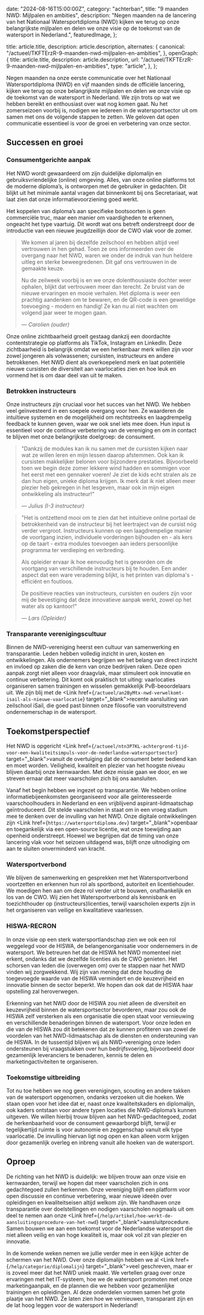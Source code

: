 
  date: "2024-08-16T15:00:00Z",
  category: "achterban",
  title: "9 maanden NWD: Mijlpalen en ambities",
  description:
    "Negen maanden na de lancering van het Nationaal Watersportdiploma (NWD) kijken we terug op onze belangrijkste mijlpalen en delen we onze visie op de toekomst van de watersport in Nederland.",
  featuredImage,
};

  title: article.title,
  description: article.description,
  alternates: {
    canonical: "/actueel/TKFTErzR-9-maanden-nwd-mijlpalen-en-ambities",
  },
  openGraph: {
    title: article.title,
    description: article.description,
    url: "/actueel/TKFTErzR-9-maanden-nwd-mijlpalen-en-ambities",
    type: "article",
  },
};


Negen maanden na onze eerste communicatie over het Nationaal Watersportdiploma
(NWD) en vijf maanden sinds de officiële lancering, kijken we terug op onze
belangrijkste mijlpalen en delen we onze visie op de toekomst van de watersport
in Nederland. We zijn trots op wat we hebben bereikt en enthousiast over wat nog
komen gaat. Nu het zomerseizoen voorbij is, nodigen we iedereen in de
watersportsector uit om samen met ons de volgende stappen te zetten. We geloven
dat open communicatie essentieel is voor de groei en verbetering van onze
sector.

## Successen en groei

### Consumentgerichte aanpak

Het NWD wordt gewaardeerd om zijn duidelijke diplomalijn en gebruiksvriendelijke
(online) omgeving. Alles, van onze online platforms tot de moderne diploma’s, is
ontworpen met de gebruiker in gedachten. Dit blijkt uit het minimale aantal
vragen dat binnenkomt bij ons Secretariaat, wat laat zien dat onze
informatievoorziening goed werkt.

Het koppelen van diploma’s aan specifieke bootsoorten is geen commerciële truc,
maar een manier om vaardigheden te erkennen, ongeacht het type vaartuig. Dit
wordt wat ons betreft onderstreept door de introductie van een nieuwe
jeugdzeillijn door de CWO vlak voor de zomer.

> We komen al jaren bij dezelfde zeilschool en hebben altijd veel vertrouwen in
> hen gehad. Toen ze ons informeerden over de overgang naar het NWD, waren we
> onder de indruk van hun heldere uitleg en sterke beweegredenen. Dit gaf ons
> vertrouwen in de gemaakte keuze.
>
> Nu de zeilweek voorbij is en we onze dolenthousiaste dochter weer ophalen,
> blijkt dat vertrouwen meer dan terecht. Ze bruist van de nieuwe ervaringen en
> mooie verhalen. Het diploma is weer een prachtig aandenken om te bewaren, en
> de QR-code is een geweldige toevoeging - modern en handig! Ze kan nu al niet
> wachten om volgend jaar weer te mogen gaan.
>
> — <cite>Carolien (ouder)</cite>

Onze online zichtbaarheid groeit gestaag dankzij een doordachte contentstrategie
op platforms als <Link
href={constants.TIKTOK_URL} target="_blank">TikTok</Link>, <Link
href={constants.INSTAGRAM_URL} target="_blank">Instagram</Link> en <Link
href={constants.LINKEDIN_URL} target="_blank">LinkedIn</Link>. Deze
zichtbaarheid is belangrijk omdat we een herkenbaar merk willen zijn voor zowel
jongeren als volwassenen; cursisten, instructeurs en andere betrokkenen. Het NWD
dient als overkoepelend merk en laat potentiële nieuwe cursisten de diversiteit
aan vaarlocaties zien en hoe leuk en vormend het is om daar deel van uit te
maken.

### Betrokken instructeurs

Onze instructeurs zijn cruciaal voor het succes van het NWD. We hebben veel
geïnvesteerd in een soepele overgang voor hen. Ze waarderen de intuïtieve
systemen en de mogelijkheid om rechtstreeks en laagdrempelig feedback te kunnen
geven, waar we ook snel iets mee doen. Hun input is essentieel voor de continue
verbetering van de vereniging en om in contact te blijven met onze belangrijkste
doelgroep: de consument.

> "Dankzij de modules kan ik nu samen met de cursisten kijken naar wat ze willen
> leren en mijn lessen daarop afstemmen. Ook kan ik cursisten makkelijker
> belonen voor bijzondere prestaties. Bijvoorbeeld toen we begin deze zomer
> lekkere wind hadden en sommigen voor het eerst met een gennaker voeren! Je
> ziet de kids echt stralen als ze dan hun eigen, unieke diploma krijgen. Ik
> merk dat ik niet alleen meer plezier heb gekregen in het lesgeven, maar ook in
> mijn eigen ontwikkeling als instructeur!"
>
> — <cite>Julius (I-3 instructeur)</cite>

> "Het is ontzettend mooi om te zien dat het intuïtieve online portaal de
> betrokkenheid van de instructeur bij het leertraject van de cursist nóg verder
> vergroot. Instructeurs kunnen op een laagdrempelige manier de voortgang
> inzien, individuele vorderingen bijhouden en - als kers op de taart - extra
> modules toevoegen aan ieders persoonlijke programma ter verdieping en
> verbreding.
>
> Als opleider ervaar ik hoe eenvoudig het is geworden om de voortgang van
> verschillende instructeurs bij te houden. Een ander aspect dat een ware
> verademing blijkt, is het printen van diploma's - efficiënt en foutloos.
>
> De positieve reacties van instructeurs, cursisten en ouders zijn voor mij de
> bevestiging dat deze innovatieve aanpak werkt, zowel op het water als op
> kantoor!"
>
> — <cite>Lars (Opleider)</cite>

### Transparante verenigingscultuur

Binnen de NWD-vereniging heerst een cultuur van samenwerking en transparantie.
Leden hebben volledig inzicht in uren, kosten en ontwikkelingen. Als ondernemers
begrijpen we het belang van direct inzicht en invloed op zaken die de kern van
onze bedrijven raken. Deze open aanpak zorgt niet alleen voor draagvlak, maar
stimuleert ook innovatie en continue verbetering. Dit komt ook praktisch tot
uiting: vaarlocaties organiseren samen trainingen en wisselen gemakkelijk
PvB-beoordelaars uit. We zijn blij met de&#32;<Link
href={`/actueel/an2ByMtx-nwd-verwelkomt-isail-als-nieuwe-vaarlocatie`}
target="\_blank">recente aansluiting van zeilschool iSail</Link>, die goed past
binnen onze filosofie van vooruitstrevend ondernemerschap in de watersport.

## Toekomstperspectief

Het NWD is opgericht <Link
href={`/actueel/ntn3P7KL-achtergrond-tijd-voor-een-kwaliteitsimpuls-voor-de-nederlandse-watersportsector`}
target="\_blank">vanuit&#32;de&#32;overtuiging&#32;dat&#32;de&#32;consument&#32;beter&#32;bediend&#32;kan&#32;en&#32;moet&#32;worden</Link>.
Veiligheid, kwaliteit en plezier van het hoogste niveau blijven daarbij onze
kernwaarden. Met deze missie gaan we door, en we streven ernaar dat meer
vaarscholen zich bij ons aansluiten.

Vanaf het begin hebben we ingezet op transparantie. We hebben online
informatiebijeenkomsten georganiseerd voor alle geïnteresseerde
vaarschoolhouders in Nederland en een vrijblijvend aspirant-lidmaatschap
geïntroduceerd. Dit stelde vaarscholen in staat om in een vroeg stadium mee te
denken over de invulling van het NWD. Onze digitale ontwikkelingen zijn <Link
href={`https://watersportdiploma.dev`} target="\_blank">openbaar</Link> en
toegankelijk via een open-source licentie, wat onze toewijding aan openheid
onderstreept. Hoewel we begrijpen dat de timing van onze lancering vlak voor het
seizoen uitdagend was, blijft onze uitnodiging om aan te sluiten onverminderd
van kracht.

### Watersportverbond

We blijven de samenwerking en gesprekken met het Watersportverbond voortzetten
en erkennen hun rol als sportbond, autoriteit en licentiehouder. We moedigen hen
aan om deze rol verder uit te bouwen, onafhankelijk en los van de CWO. Wij zien
het Watersportverbond als kennisbank en toezichthouder op
(instructeurs)licenties, terwijl vaarscholen experts zijn in het organiseren van
veilige en kwalitatieve vaarlessen.

### HISWA-RECRON

In onze visie op een sterk watersportlandschap zien we ook een rol weggelegd
voor de HISWA, de belangenorganisatie voor ondernemers in de watersport. We
betreuren het dat de HISWA het NWD momenteel niet erkent, ondanks dat we
dezelfde licenties als de CWO genieten. Het schorsen van leden die (overwegen
om) over te stappen naar het NWD vinden wij zorgwekkend. Wij zijn van mening dat
deze houding de toegevoegde waarde van de HISWA vermindert en de keuzevrijheid
en innovatie binnen de sector beperkt. We hopen dan ook dat de HISWA haar
opstelling zal heroverwegen.

Erkenning van het NWD door de HISWA zou niet alleen de diversiteit en
keuzevrijheid binnen de watersportsector bevorderen, maar zou ook de HISWA zelf
versterken als een organisatie die open staat voor vernieuwing en verschillende
benaderingen binnen de watersport. Voor onze leden en die van de HISWA zou dit
betekenen dat ze kunnen profiteren van zowel de voordelen van het
NWD-lidmaatschap als de diensten en ondersteuning van de HISWA. In de tussentijd
blijven wij als NWD-vereniging onze leden ondersteunen bij vraagstukken over hun
bedrijfsvoering, bijvoorbeeld door gezamenlijk leveranciers te benaderen, kennis
te delen en marketingactiviteiten te organiseren.

### Toekomstige uitbreiding

Tot nu toe hebben we nog geen verenigingen, scouting en andere takken van de
watersport opgenomen, ondanks verzoeken uit die hoeken. We staan open voor het
idee dat er, naast onze kwaliteitskaders en diplomalijn, ook kaders ontstaan
voor andere typen locaties die NWD-diploma’s kunnen uitgeven. We willen hierbij
trouw blijven aan het NWD-gedachtegoed, zodat de herkenbaarheid voor de
consument gewaarborgd blijft, terwijl er tegelijkertijd ruimte is voor autonomie
en zeggenschap vanuit elk type vaarlocatie. De invulling hiervan ligt nog open
en kan alleen vorm krijgen door gezamenlijk overleg en inbreng vanuit alle
hoeken van de watersport.

## Oproep

De richting van het NWD is duidelijk: we blijven trouw aan onze visie en
kernwaarden, terwijl we hopen dat meer vaarscholen zich in ons gedachtegoed
zullen herkennen. Onze vereniging blijft een platform voor open discussie en
continue verbetering, waar nieuwe ideeën over opleidingen en kwaliteitseisen
altijd welkom zijn. We handhaven onze transparantie over doelstellingen en
nodigen vaarscholen nogmaals uit om deel te nemen aan onze <Link
href={`/help/artikel/hoe-werkt-de-aansluitingsprocedure-van-het-nwd`}
target="\_blank">aansluitprocedure</Link>. Samen bouwen we aan een toekomst voor
de Nederlandse watersport die niet alleen veilig en van hoge kwaliteit is, maar
ook vol zit van plezier en innovatie.

In de komende weken nemen we jullie verder mee in een kijkje achter de schermen
van het NWD. Over onze diplomalijn hebben we al <Link
href={`/help/categorie/diplomalijn`} target="\_blank">veel geschreven</Link>,
maar er is zoveel meer dat het NWD uniek maakt. We vertellen graag over onze
ervaringen met het IT-systeem, hoe we de watersport promoten met onze
marketingaanpak, en de plannen die we hebben voor gezamenlijke trainingen en
opleidingen. Al deze onderdelen vormen samen het grote plaatje van het NWD. Ze
laten zien hoe we vernieuwen, transparant zijn en de lat hoog leggen voor de
watersport in Nederland!
